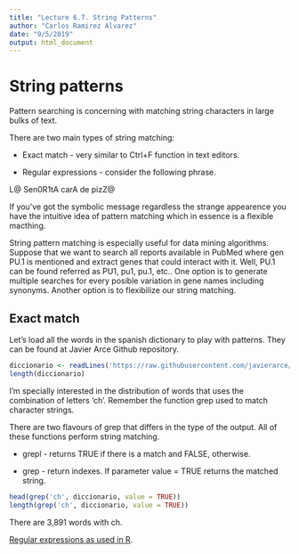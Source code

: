```yaml
---
title: "Lecture 6.7. String Patterns"
author: "Carlos Ramirez Alvarez"
date: "9/5/2019"
output: html_document
---
```


# String patterns

Pattern searching is concerning with matching string characters in large bulks of text.

There are two main types of string matching:

* Exact match -  very similar to Ctrl+F function in text editors.

* Regular expressions -  consider the following phrase.

L@ Sen0R1tA carA de pizZ@

If you've got the symbolic message regardless the strange appearence you have the intuitive idea of pattern matching which in essence is a flexible macthing. 

String pattern matching is especially useful for data mining algorithms. Suppose that we want to search all reports available in PubMed where gen PU.1 is mentioned and extract genes that could interact with it. Well, PU.1 can be found referred as PU1, pu1, pu.1, etc.. One option is to generate multiple searches for every posible variation in gene names including synonyms. Another option is to flexibilize our string matching.

## Exact match

Let's load all the words in the spanish dictionary to play with patterns. They can be found at Javier Arce Github repository.

```r
diccionario <- readLines('https://raw.githubusercontent.com/javierarce/palabras/master/listado-general.txt')
length(diccionario)
```

I'm specially interested in the distribution of words that uses the combination of letters 'ch'. Remember the function grep used to match character strings.

There are two flavours of grep that differs in the type of the output. All of these functions perform string matching.

* grepl - returns TRUE if there is a match and FALSE, otherwise.

* grep - return indexes. If parameter value = TRUE returns the matched string.

```r
head(grep('ch', diccionario, value = TRUE))
length(grep('ch', diccionario, value = TRUE))
```

There are 3,891 words with ch.


[Regular expressions as used in R](https://stat.ethz.ch/R-manual/R-devel/library/base/html/regex.html).

